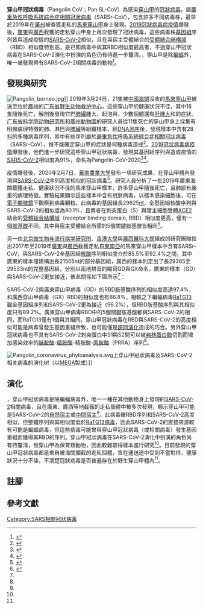 {{noteTA
|1=zh-cn:严重急性呼吸道综合征; zh-hk:嚴重急性呼吸系統綜合症; zh-tw:嚴重急性呼吸道症候群;
|2=zh-cn:综合征; zh-hk:綜合症; zh-tw:症候群;
}}
{{Virusbox
| image             = 
| image_alt         = 
| image_caption     = 
| parent            = Sarbecovirus 
| species           = SARSr-CoV
| strain            = Pangolin CoV
| authority         = 
| synonyms          = 
| synonyms_ref      = 
| subdivision_ranks = 
| subdivision       = 
}}

'''穿山甲冠狀病毒'''（Pangolin CoV；Pan SL-CoV）為感染[[穿山甲|穿山甲]]的[[冠狀病毒|冠狀病毒]]，屬[[嚴重急性呼吸系統綜合症相關冠狀病毒|嚴重急性呼吸系統綜合症相關冠狀病毒]]（SARSr-CoV），包含許多不同病毒株，最早於2019年在[[廣州|廣州]]被查獲走私的[[馬來穿山甲|馬來穿山甲]]身上發現。[[2019冠狀病毒病疫情|2019冠狀病毒病疫情]]爆發後，[[廣東|廣東]]與[[廣西|廣西]]截獲的走私穿山甲身上再次發現了冠狀病毒，這些病毒株[[基因組|基因組]]序列皆與造成疫情的[[SARS-CoV-2|SARS-CoV-2]]相似，且在與宿主受體結合的[[受體結合結構域|受體結合結構域]]（RBD）相似度特別高，是已知病毒中與其RBD相似度最高者，不過穿山甲冠狀病毒在SARS-CoV-2演化中扮演的角色仍有待進一步釐清。{{asof|2021}}，穿山甲是除[[蝙蝠|蝙蝠]]外，唯一被發現帶有SARS-CoV-2相關病毒的動物<ref name="LamJia2020">{{cite journal|last1=Lam|first1=Tommy Tsan-Yuk|display-authors=etal|title=Identifying SARS-CoV-2-related coronaviruses in Malayan pangolins|journal=Nature|volume=583|issue=7815|year=2020|pages=282–285|issn=0028-0836|doi=10.1038/s41586-020-2169-0}}</ref>。

==發現與研究==
[[File:Pangolin_borneo.jpg|thumb]]]]
2019年3月24日，21隻被[[中國海關|中國海關]]沒收的[[馬來穿山甲|馬來穿山甲]]被送至位於[[廣州|廣州]]的[[广东省野生动物救护中心|广东省野生动物救护中心]]，這些穿山甲的健康狀況不佳，其中16隻隨後死亡，解剖後發現它們[[肺臟|肺臟]]腫大、起泡與{{tsl|en|Pulmonary fibrosis|肺纖維化|纖維化}}，少數個體還有[[肝腫大|肝腫大]]和{{le|脾腫大|splenomegaly}}的症狀。[[广东省科学院动物研究所|广东省科学院动物研究所]]和[[廣州動物園|廣州動物園]]的研究人員從11隻死亡的穿山甲身上採集有明顯病理特徵的肺、淋巴與[[脾臟|脾臟]]等組織樣本，經[[DNA測序|DNA測序]]後，發現樣本中含有28[[科_(生物)|科]]的多種病毒序列，其中有些序列屬於[[嚴重急性呼吸系統綜合症相關冠狀病毒|嚴重急性呼吸系統綜合症相關冠狀病毒]]（SARSr-CoV），惟不能確定穿山甲的症狀是何種病毒造成<ref name="LiuChen2019">{{cite journal|last1=Liu|first1=Ping|last2=Chen|first2=Wu|last3=Chen|first3=Jin-Ping|title=Viral Metagenomics Revealed Sendai Virus and Coronavirus Infection of Malayan Pangolins (Manis javanica)|journal=Viruses|volume=11|issue=11|year=2019|pages=979|issn=1999-4915|doi=10.3390/v11110979}}</ref>。[[2019冠狀病毒病疫情|2019冠狀病毒病疫情]]爆發後，他們進一步研究這些穿山甲冠狀病毒，發現其基因組序列與造成疫情的[[SARS-CoV-2|SARS-CoV-2]]相似度為91%，命名為Pangolin-CoV-2020<ref name="PerlmanLiu2020">{{cite journal|last1=Perlman|first1=Stanley|display-authors=etal|title=Are pangolins the intermediate host of the 2019 novel coronavirus (SARS-CoV-2)?|journal=PLOS Pathogens|volume=16|issue=5|year=2020|pages=e1008421|issn=1553-7374|doi=10.1371/journal.ppat.1008421}}</ref><ref name="ZhangWu2020">{{cite journal|last1=Zhang|first1=Tao|last2=Wu|first2=Qunfu|last3=Zhang|first3=Zhigang|title=Probable Pangolin Origin of SARS-CoV-2 Associated with the COVID-19 Outbreak|journal=Current Biology|volume=30|issue=7|year=2020|pages=1346–1351.e2|issn=09609822|doi=10.1016/j.cub.2020.03.022}}</ref>。

疫情爆發後，2020年2月7日，[[華南農業大學|華南農業大學]]發布一項研究成果，在穿山甲體內發現與[[SARS-CoV-2|SARS-CoV-2]]序列高度相似的冠狀病毒<ref>{{cite web|url=https://www.newyorker.com/magazine/2020/08/31/did-pangolins-start-the-coronavirus-pandemic|title=Did Pangolin Trafficking Cause the Coronavirus Pandemic?|author= David Quammen|date=2020-08-24|publisher=The New Yorker}}</ref>。研究人員分析了一批2019年廣東海關截獲走私、健康狀況不佳的馬來穿山甲樣本，許多穿山甲隨後死亡，且肺部有嚴重的病理特徵。實驗結果顯示這些樣本中含有冠狀病毒{{Notetag|1=但不能確定其症狀是否是冠狀病毒感染造成<ref name="XiaoZhai2020"/>。}}，以樣本感染細胞後，可在[[電子顯微鏡|電子顯微鏡]]下觀察到病毒顆粒。此病毒的基因組長29825[[核鹼基|nt]]，全基因組核酸序列與SARS-CoV-2的相似度為90.1%，且兩者在刺突蛋白（S）與宿主細胞受體[[血管紧张素转化酶2|ACE2]]結合的[[受體結合結構域|受體結合結構域]]（receptor binding domain, RBD）相似度更高，僅有一個[[胺基酸|胺基酸]]不同，其中與宿主受體結合所需的5個關鍵胺基酸皆相同{{Notetag|1=[[白胺酸|白胺酸]]455、[[苯丙胺酸|苯丙胺酸]]486、[[麩醯胺酸|麩醯胺酸]]493、[[天門冬醯胺|天門冬醯胺]]501與[[酪氨酸|酪氨酸]]505<ref name="AndersenRambaut2020">{{cite journal|last1=Andersen|first1=Kristian G.|last2=Rambaut|first2=Andrew|last3=Lipkin|first3=W. Ian|last4=Holmes|first4=Edward C.|last5=Garry|first5=Robert F.|title=The proximal origin of SARS-CoV-2|journal=Nature Medicine|year=2020|issn=1078-8956|doi=10.1038/s41591-020-0820-9}}</ref>。}}<ref name="XiaoZhai2020">{{cite journal|last1=Xiao|first1=Kangpeng|display-authors=etal|title=Isolation of SARS-CoV-2-related coronavirus from Malayan pangolins|journal=Nature|volume=583|issue=7815|year=2020|pages=286–289|issn=0028-0836|doi=10.1038/s41586-020-2313-x}}</ref>。

另一由[[北京微生物与流行病学研究所|北京微生物与流行病学研究所]]、[[香港大學|香港大學]]與[[廣西醫科大學|廣西醫科大學]]組成的研究團隊指出2017年至2019年[[廣東|廣東]]與[[廣西|廣西]]截獲走私自[[東南亞|東南亞]]的馬來穿山甲樣本中含有SARSr-CoV，與SARS-CoV-2全基因組[[核酸|核酸]]序列相似度介於85.5%至92.4%之間，其中廣東的樣本僅建構出長21505nt的部分基因組，廣西的樣本則定出了長29365至29533nt的完整基因組，分別以兩地拼音的縮寫GD與GX命名，廣東的樣本（GD）與SARS-CoV-2更加接近，彼此關係如下圖所示<ref name="LamJia2020"/>：

{{SARS-CoV-2 related coronavirus}}

SARS-CoV-2與廣東穿山甲病毒（GD）的RBD胺基酸序列的相似度高達97.4%，和廣西穿山甲病毒（GX）RBD的相似度也有86.8%，相較之下蝙蝠病毒[[RaTG13病毒|RaTG13]]雖全基因組序列和SARS-CoV-2更為接近（96.2%），但RBD胺基酸序列與其相似度只有89.2%。廣東穿山甲病毒RBD中的5個關鍵胺基酸都與SARS-CoV-2的相同，而RaTG13僅有1個與其相同{{Notetag|1=廣西穿山甲病毒RBD中的5個關鍵胺基酸也只有1個和SARS-CoV-2的相同<ref name="LamJia2020"/>。}}。穿山甲冠狀病毒在RBD與SARS-CoV-2的高度相似可能是病毒曾發生基因重組所致，也可能僅是[[趨同演化|趨同演化]]造成的巧合。另外穿山甲冠狀病毒也不具有SARS-CoV-2刺突蛋白中S1與S2間可以被[[弗林蛋白酶|弗林蛋白酶]]切割而增加感染效率的[[脯胺酸|脯胺酸]]-[[精胺酸|精胺酸]]-精胺酸-[[丙胺酸|丙胺酸]]（PRRA）序列<ref name="LamJia2020"/>。

[[File:Pangolin_coronavirus_phyloanalysis.svg|thumb]]上穿山甲冠狀病毒及SARS-CoV-2相关病毒的演化树（以[[分子进化遗传学分析|MEGA]]製成）]]

==演化==
{{asof|2021}}，穿山甲冠狀病毒是除蝙蝠病毒外，唯一一種在其他動物身上發現的[[SARS-CoV-2|SARS-CoV-2]]相關病毒，且在廣東、廣西等地截獲的走私個體中被多次發現，顯示穿山甲可能是SARS-CoV-2的[[自然宿主|自然宿主]]或[[中間宿主|中間宿主]]<ref name="LamJia2020"/>。此病毒雖RBD序列和SARS-CoV-2高度相似，但整體序列與其相似度低於[[RaTG13病毒|RaTG13病毒]]，因此SARS-CoV-2的直接來源較有可能是蝙蝠病毒{{Notetag|1=[[SARS-CoV|SARS-CoV]]與[[MERS|MERS]]的來源也被認為是蝙蝠病毒<ref name="XiaoZhai2020"/>。}}，但這些病毒可能曾與穿山甲冠狀病毒（或相關病毒）發生基因重組而獲得其RBD的序列。穿山甲冠狀病毒在SARS-CoV-2演化中扮演的角色尚有待釐清，惟穿山甲為保育類動物，因此較難取得樣本進行研究<ref name="XiaoZhai2020"/>。目前發現的穿山甲冠狀病毒都是來自被海關攔截的走私個體，皆在運送途中受到不當對待，健康狀況十分不佳，不清楚冠狀病毒是否普遍存在於野生穿山甲體內<ref name="PerlmanLiu2020"/>。

==註腳==
{{Notefoot}}

==參考文獻==
{{Reflist|2}}

{{Coronavirus}}
{{SARSr-CoV}}
[[Category:SARS相關冠狀病毒|Category:SARS相關冠狀病毒]]
